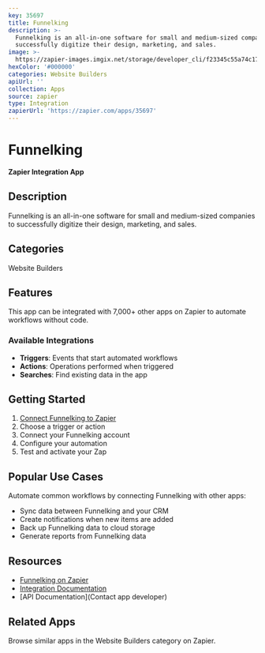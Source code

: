 ```yaml
---
key: 35697
title: Funnelking
description: >-
  Funnelking is an all-in-one software for small and medium-sized companies to
  successfully digitize their design, marketing, and sales.
image: >-
  https://zapier-images.imgix.net/storage/developer_cli/f23345c55a74c17d6a7a13b61ee38408_2.png?auto=format%2Ccompress&ixlib=python-3.0.0&q=50
hexColor: '#000000'
categories: Website Builders
apiUrl: ''
collection: Apps
source: zapier
type: Integration
zapierUrl: 'https://zapier.com/apps/35697'
---
```

# Funnelking

**Zapier Integration App**

## Description

Funnelking is an all-in-one software for small and medium-sized companies to successfully digitize their design, marketing, and sales.

## Categories

Website Builders

## Features

This app can be integrated with 7,000+ other apps on Zapier to automate workflows without code.

### Available Integrations

- **Triggers**: Events that start automated workflows
- **Actions**: Operations performed when triggered
- **Searches**: Find existing data in the app

## Getting Started

1. [Connect Funnelking to Zapier](https://zapier.com/apps/35697)
2. Choose a trigger or action
3. Connect your Funnelking account
4. Configure your automation
5. Test and activate your Zap

## Popular Use Cases

Automate common workflows by connecting Funnelking with other apps:

- Sync data between Funnelking and your CRM
- Create notifications when new items are added
- Back up Funnelking data to cloud storage
- Generate reports from Funnelking data

## Resources

- [Funnelking on Zapier](https://zapier.com/apps/35697)
- [Integration Documentation](https://zapier.com/apps/35697/integrations)
- [API Documentation](Contact app developer)

## Related Apps

Browse similar apps in the Website Builders category on Zapier.
